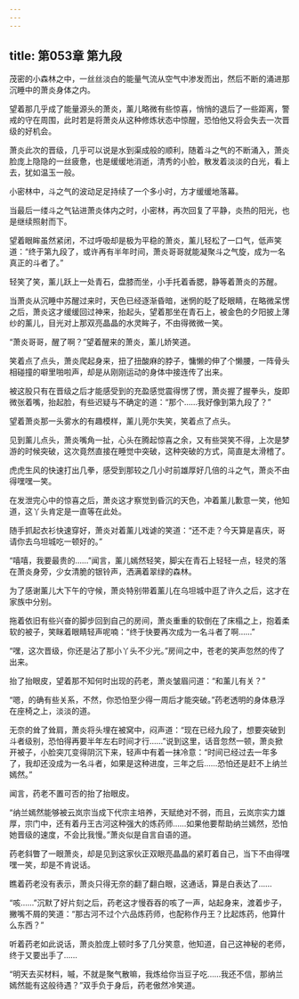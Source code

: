 ```yaml
---
---
---
```

title: 第053章 第九段
---



茂密的小森林之中，一丝丝淡白的能量气流从空气中渗发而出，然后不断的涌进那沉睡中的萧炎身体之内。

望着那几乎成了能量源头的萧炎，薰儿略微有些惊喜，悄悄的退后了一些距离，警戒的守在周围，此时若是将萧炎从这种修炼状态中惊醒，恐怕他又将会失去一次晋级的好机会。

萧炎此次的晋级，几乎可以说是水到渠成般的顺利，随着斗之气的不断涌入，萧炎脸庞上隐隐的一丝疲惫，也是缓缓地消逝，清秀的小脸，散发着淡淡的白光，看上去，犹如温玉一般。

小密林中，斗之气的波动足足持续了一个多小时，方才缓缓地落幕。

当最后一缕斗之气钻进萧炎体内之时，小密林，再次回复了平静，炎热的阳光，也是继续照射而下。

望着眼眸虽然紧闭，不过呼吸却是极为平稳的萧炎，薰儿轻松了一口气，低声笑道：“终于第九段了，或许再有半年时间，萧炎哥哥就能凝聚斗之气旋，成为一名真正的斗者了。”

轻笑了笑，薰儿跃上一处青石，盘膝而坐，小手托着香腮，静等着萧炎的苏醒。

当萧炎从沉睡中苏醒过来时，天色已经逐渐昏暗，迷惘的眨了眨眼睛，在略微呆愣之后，萧炎这才缓缓回过神来，抬起头，望着那坐在青石上，被金色的夕阳披上薄纱的薰儿，目光对上那双亮晶晶的水灵眸子，不由得微微一笑。

“萧炎哥哥，醒了啊？”望着醒来的萧炎，薰儿娇笑道。

笑着点了点头，萧炎爬起身来，扭了扭酸麻的脖子，慵懒的伸了个懒腰，一阵骨头相碰撞的噼里啪啦声，却是从刚刚运动的身体中接连传了出来。

被这股只有在晋级之后才能感受到的充盈感觉震得愣了愣，萧炎握了握拳头，旋即微张着嘴，抬起脸，有些迟疑与不确定的道：“那个……我好像到第九段了？”

望着萧炎那一头雾水的有趣模样，薰儿莞尔失笑，笑着点了点头。

见到薰儿点头，萧炎嘴角一扯，心头在腾起惊喜之余，又有些哭笑不得，上次是梦游的时候突破，这次竟然直接在睡觉中突破，这种突破的方式，简直是太滑稽了。

虎虎生风的快速打出几拳，感受到那较之几小时前雄厚好几倍的斗之气，萧炎不由得嘿嘿一笑。

在发泄完心中的惊喜之后，萧炎这才察觉到昏沉的天色，冲着薰儿歉意一笑，他知道，这丫头肯定是一直等在此处。

随手抓起衣衫快速穿好，萧炎对着薰儿戏谑的笑道：“还不走？今天算是喜庆，哥请你去乌坦城吃一顿好的。”

“嘻嘻，我要最贵的……”闻言，薰儿嫣然轻笑，脚尖在青石上轻轻一点，轻灵的落在萧炎身旁，少女清脆的银铃声，洒满着翠绿的森林。

为了感谢薰儿大下午的守候，萧炎特别带着薰儿在乌坦城中逛了许久之后，这才在家族中分别。

拖着依旧有些兴奋的脚步回到自己的房间，萧炎重重的软倒在了床榻之上，抱着柔软的被子，笑眯着眼睛轻声呢喃：“终于快要再次成为一名斗者了啊……”

“嘿，这次晋级，你还是沾了那小丫头不少光。”房间之中，苍老的笑声忽然的传了出来。

抬了抬眼皮，望着那不知何时出现的药老，萧炎皱眉问道：“和薰儿有关？”

“嗯，的确有些关系，不然，你恐怕至少得一周后才能突破。”药老透明的身体悬浮在座椅之上，淡淡的道。

无奈的耸了耸肩，萧炎将头埋在被窝中，闷声道：“现在已经九段了，想要突破到斗者级别，恐怕得再要半年左右时间才行……”说到这里，话音忽然一顿，萧炎掀开被子，小脸突兀变得阴沉下来，轻声中有着一抹冷意：“时间已经过去一年多了，我却还没成为一名斗者，如果是这种进度，三年之后……恐怕还是赶不上纳兰嫣然。”

闻言，药老不置可否的抬了抬眼皮。

“纳兰嫣然能够被云岚宗当成下代宗主培养，天赋绝对不弱，而且，云岚宗实力雄厚，宗门中，还有着丹王古河这种强大的炼药师……如果他要帮助纳兰嫣然，恐怕她晋级的速度，不会比我慢。”萧炎似是自言自语的道。

药老斜瞥了一眼萧炎，却是见到这家伙正双眼亮晶晶的紧盯着自己，当下不由得嘿嘿一笑，却是不肯说话。

瞧着药老没有表示，萧炎只得无奈的翻了翻白眼，这通话，算是白表达了……

“咳……”沉默了好片刻之后，药老这才慢吞吞的咳了一声，站起身来，渡着步子，撇嘴不屑的笑道：“那古河不过个六品炼药师，也配称作丹王？比起炼药，他算什么东西？”

听着药老如此说话，萧炎脸庞上顿时多了几分笑意，他知道，自己这神秘的老师，终于又要出手了……

“明天去买材料，嘁，不就是聚气散嘛，我炼给你当豆子吃……我还不信，那纳兰嫣然能有这般待遇？”双手负于身后，药老傲然冷笑道。